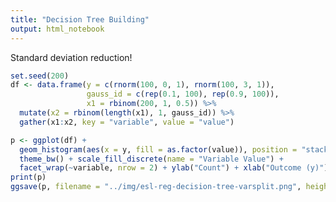 ```yaml
---
title: "Decision Tree Building"
output: html_notebook
---
```


Standard deviation reduction!

```r
set.seed(200)
df <- data.frame(y = c(rnorm(100, 0, 1), rnorm(100, 3, 1)), 
                 gauss_id = c(rep(0.1, 100), rep(0.9, 100)),
                 x1 = rbinom(200, 1, 0.5)) %>%
  mutate(x2 = rbinom(length(x1), 1, gauss_id)) %>%
  gather(x1:x2, key = "variable", value = "value")

p <- ggplot(df) + 
  geom_histogram(aes(x = y, fill = as.factor(value)), position = "stack", alpha = 0.5, bins = 30) + 
  theme_bw() + scale_fill_discrete(name = "Variable Value") + 
  facet_wrap(~variable, nrow = 2) + ylab("Count") + xlab("Outcome (y)")
print(p)
ggsave(p, filename = "../img/esl-reg-decision-tree-varsplit.png", height=4, width=6, units="in", dpi=300)
```
